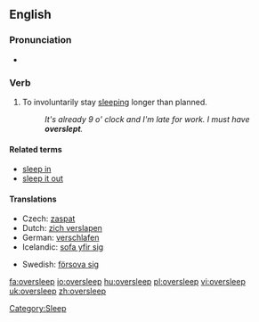 ==English==
===Pronunciation===
* {{IPA|/ˈəʊvərˌsliːp/}}

===Verb===
{{en-verb|oversleeps|oversleeping|overslept|overslept}}

# To involuntarily stay [[sleep]]ing longer than planned.
#: ''It's already  9 o' clock and I'm late for work. I must have '''overslept'''.''

====Related terms====
* [[sleep in]]<!-- aus., i would've thought everywhere -->
* [[sleep it out]]<!-- ireland, so i've just learned -->

====Translations====
{{trans-top|to stay sleeping longer than planned}}
* Czech: [[zaspat]]
* Dutch: [[zich verslapen]]
* German: [[verschlafen]]
* Icelandic: [[sofa yfir sig]]
{{trans-mid}}
* Swedish: [[försova sig]]
{{trans-bottom}}

[[Category:Sleep]]

[[fa:oversleep]]
[[io:oversleep]]
[[hu:oversleep]]
[[pl:oversleep]]
[[vi:oversleep]]
[[uk:oversleep]]
[[zh:oversleep]]